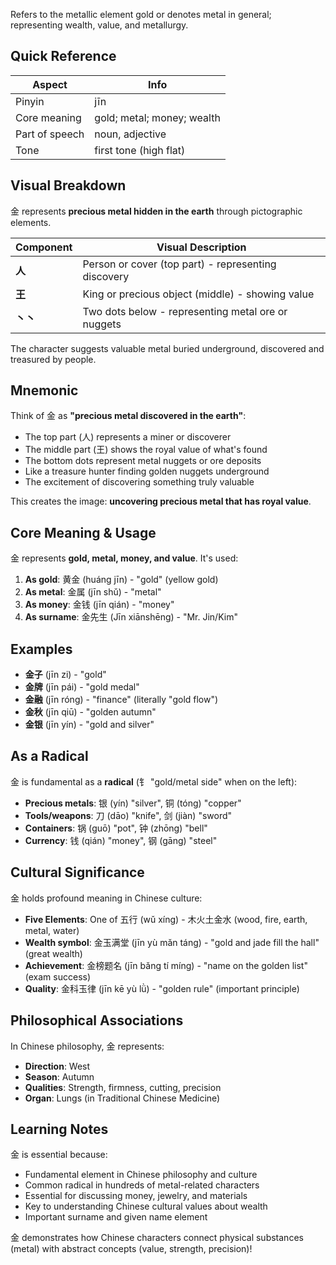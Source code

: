 Refers to the metallic element gold or denotes metal in general; representing wealth, value, and metallurgy.

## Quick Reference

| Aspect         | Info                        |
| -------------- | --------------------------- |
| Pinyin         | jīn                         |
| Core meaning   | gold; metal; money; wealth  |
| Part of speech | noun, adjective             |
| Tone           | first tone (high flat)      |

## Visual Breakdown

金 represents **precious metal hidden in the earth** through pictographic elements.

| Component | Visual Description                                          |
| --------- | ----------------------------------------------------------- |
| **人**    | Person or cover (top part) - representing discovery        |
| **王**    | King or precious object (middle) - showing value           |
| **丶丶**  | Two dots below - representing metal ore or nuggets         |

The character suggests valuable metal buried underground, discovered and treasured by people.

## Mnemonic

Think of 金 as **"precious metal discovered in the earth"**:

- The top part (人) represents a miner or discoverer
- The middle part (王) shows the royal value of what's found
- The bottom dots represent metal nuggets or ore deposits
- Like a treasure hunter finding golden nuggets underground
- The excitement of discovering something truly valuable

This creates the image: **uncovering precious metal that has royal value**.

## Core Meaning & Usage

金 represents **gold, metal, money, and value**. It's used:

1. **As gold**: 黄金 (huáng jīn) - "gold" (yellow gold)
2. **As metal**: 金属 (jīn shǔ) - "metal"
3. **As money**: 金钱 (jīn qián) - "money"
4. **As surname**: 金先生 (Jīn xiānshēng) - "Mr. Jin/Kim"

## Examples

- **金子** (jīn zi) - "gold"
- **金牌** (jīn pái) - "gold medal"
- **金融** (jīn róng) - "finance" (literally "gold flow")
- **金秋** (jīn qiū) - "golden autumn"
- **金银** (jīn yín) - "gold and silver"

## As a Radical

金 is fundamental as a **radical** (钅 "gold/metal side" when on the left):

- **Precious metals**: 银 (yín) "silver", 铜 (tóng) "copper"
- **Tools/weapons**: 刀 (dāo) "knife", 剑 (jiàn) "sword"  
- **Containers**: 锅 (guō) "pot", 钟 (zhōng) "bell"
- **Currency**: 钱 (qián) "money", 钢 (gāng) "steel"

## Cultural Significance

金 holds profound meaning in Chinese culture:

- **Five Elements**: One of 五行 (wǔ xíng) - 木火土金水 (wood, fire, earth, metal, water)
- **Wealth symbol**: 金玉满堂 (jīn yù mǎn táng) - "gold and jade fill the hall" (great wealth)
- **Achievement**: 金榜题名 (jīn bǎng tí míng) - "name on the golden list" (exam success)
- **Quality**: 金科玉律 (jīn kē yù lǜ) - "golden rule" (important principle)

## Philosophical Associations

In Chinese philosophy, 金 represents:

- **Direction**: West
- **Season**: Autumn  
- **Qualities**: Strength, firmness, cutting, precision
- **Organ**: Lungs (in Traditional Chinese Medicine)

## Learning Notes

金 is essential because:

- Fundamental element in Chinese philosophy and culture
- Common radical in hundreds of metal-related characters
- Essential for discussing money, jewelry, and materials
- Key to understanding Chinese cultural values about wealth
- Important surname and given name element

金 demonstrates how Chinese characters connect physical substances (metal) with abstract concepts (value, strength, precision)!
